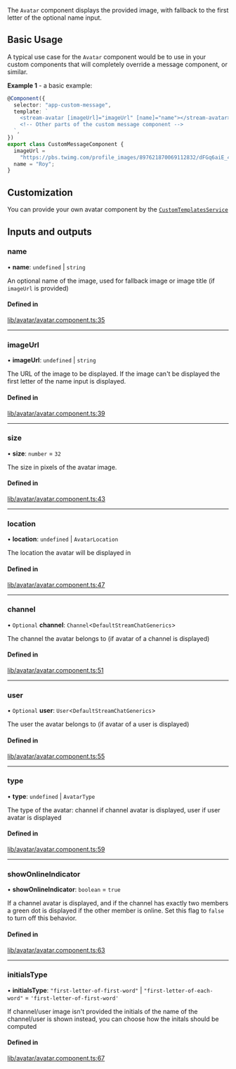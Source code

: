 The `Avatar` component displays the provided image, with fallback to the first letter of the optional name input.

## Basic Usage

A typical use case for the `Avatar` component would be to use in your custom components that will completely override a message component, or similar.

**Example 1** - a basic example:

```typescript
@Component({
  selector: "app-custom-message",
  template: `
    <stream-avatar [imageUrl]="imageUrl" [name]="name"></stream-avatar>
    <!-- Other parts of the custom message component -->
  `,
})
export class CustomMessageComponent {
  imageUrl =
    "https://pbs.twimg.com/profile_images/897621870069112832/dFGq6aiE_400x400.jpg";
  name = "Roy";
}
```

## Customization

You can provide your own avatar component by the [`CustomTemplatesService`](../services/CustomTemplatesService.mdx)

[//]: # "Start of generated content"
## Inputs and outputs 


### name

• **name**: `undefined` \| `string`

An optional name of the image, used for fallback image or image title (if `imageUrl` is provided)

#### Defined in

[lib/avatar/avatar.component.ts:35](https://github.com/GetStream/stream-chat-angular/blob/d7ba5e3/projects/stream-chat-angular/src/lib/avatar/avatar.component.ts#L35)

___

### imageUrl

• **imageUrl**: `undefined` \| `string`

The URL of the image to be displayed. If the image can't be displayed the first letter of the name input is displayed.

#### Defined in

[lib/avatar/avatar.component.ts:39](https://github.com/GetStream/stream-chat-angular/blob/d7ba5e3/projects/stream-chat-angular/src/lib/avatar/avatar.component.ts#L39)

___

### size

• **size**: `number` = `32`

The size in pixels of the avatar image.

#### Defined in

[lib/avatar/avatar.component.ts:43](https://github.com/GetStream/stream-chat-angular/blob/d7ba5e3/projects/stream-chat-angular/src/lib/avatar/avatar.component.ts#L43)

___

### location

• **location**: `undefined` \| `AvatarLocation`

The location the avatar will be displayed in

#### Defined in

[lib/avatar/avatar.component.ts:47](https://github.com/GetStream/stream-chat-angular/blob/d7ba5e3/projects/stream-chat-angular/src/lib/avatar/avatar.component.ts#L47)

___

### channel

• `Optional` **channel**: `Channel`<`DefaultStreamChatGenerics`\>

The channel the avatar belongs to (if avatar of a channel is displayed)

#### Defined in

[lib/avatar/avatar.component.ts:51](https://github.com/GetStream/stream-chat-angular/blob/d7ba5e3/projects/stream-chat-angular/src/lib/avatar/avatar.component.ts#L51)

___

### user

• `Optional` **user**: `User`<`DefaultStreamChatGenerics`\>

The user the avatar belongs to (if avatar of a user is displayed)

#### Defined in

[lib/avatar/avatar.component.ts:55](https://github.com/GetStream/stream-chat-angular/blob/d7ba5e3/projects/stream-chat-angular/src/lib/avatar/avatar.component.ts#L55)

___

### type

• **type**: `undefined` \| `AvatarType`

The type of the avatar: channel if channel avatar is displayed, user if user avatar is displayed

#### Defined in

[lib/avatar/avatar.component.ts:59](https://github.com/GetStream/stream-chat-angular/blob/d7ba5e3/projects/stream-chat-angular/src/lib/avatar/avatar.component.ts#L59)

___

### showOnlineIndicator

• **showOnlineIndicator**: `boolean` = `true`

If a channel avatar is displayed, and if the channel has exactly two members a green dot is displayed if the other member is online. Set this flag to `false` to turn off this behavior.

#### Defined in

[lib/avatar/avatar.component.ts:63](https://github.com/GetStream/stream-chat-angular/blob/d7ba5e3/projects/stream-chat-angular/src/lib/avatar/avatar.component.ts#L63)

___

### initialsType

• **initialsType**: ``"first-letter-of-first-word"`` \| ``"first-letter-of-each-word"`` = `'first-letter-of-first-word'`

If channel/user image isn't provided the initials of the name of the channel/user is shown instead, you can choose how the initals should be computed

#### Defined in

[lib/avatar/avatar.component.ts:67](https://github.com/GetStream/stream-chat-angular/blob/d7ba5e3/projects/stream-chat-angular/src/lib/avatar/avatar.component.ts#L67)

[//]: # "End of generated content"
